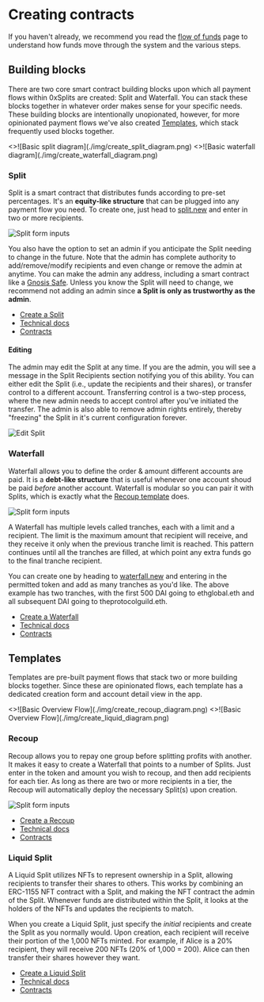 # Creating contracts

If you haven't already, we recommend you read the [flow of funds](/flow) page to
understand how funds move through the system and the various steps.

## Building blocks

There are two core smart contract building blocks upon which all payment flows
within 0xSplits are created: Split and Waterfall. You can stack these blocks
together in whatever order makes sense for your specific needs. These building
blocks are intentionally unopionated, however, for more opinionated payment
flows we've also created [Templates](#templates), which stack frequently used
blocks together.


<Cards num={2}>

<Card image title="Split" href="#split">
  <>![Basic split diagram](./img/create_split_diagram.png)</>
</Card>
<Card image title="Waterfall" href="#waterfall">
  <>![Basic waterfall diagram](./img/create_waterfall_diagram.png)</>
</Card>

</Cards>

### Split

Split is a smart contract that distributes funds according to pre-set
percentages. It's an **equity-like structure** that can be plugged into any
payment flow you need. To create one, just head to
[split.new](https://app.0xsplits.xyz/new/split/) and enter in two or more
recipients.

![Split form inputs](./img/create_split_form.png)

You also have the option to set an admin if you anticipate the Split needing to
change in the future. Note that the admin has complete authority to
add/remove/modify recipients and even change or remove the admin at anytime. You
can make the admin any address, including a smart contract like a
[Gnosis Safe](https://safe.global/). Unless you know the Split will need to
change, we recommend not adding an admin since **a Split is only as trustworthy
as the admin**.

- [Create a Split](https://app.0xsplits.xyz/new/split)
- [Technical docs](/core/split)
- [Contracts](https://github.com/0xSplits/splits-contracts)

#### Editing

The admin may edit the Split at any time. If you are the admin, you will see a
message in the Split Recipients section notifying you of this ability. You can
either edit the Split (i.e., update the recipients and their shares), or
transfer control to a different account. Transferring control is a two-step
process, where the new admin needs to accept control after you've initiated the
transfer. The admin is also able to remove admin rights entirely, thereby
"freezing" the Split in it's current configuration forever.

![Edit Split](./img/create_split_edit.png)

### Waterfall

Waterfall allows you to define the order & amount different accounts are paid.
It is a **debt-like structure** that is useful whenever one account shoud be
paid _before_ another account. Waterfall is modular so you can pair it with
Splits, which is exactly what the [Recoup template](#recoup) does.

![Split form inputs](./img/create_waterfall_form.png)

A Waterfall has multiple levels called tranches, each with a limit and a
recipient. The limit is the maximum amount that recipient will receive, and they
receive it only when the previous tranche limit is reached. This pattern
continues until all the tranches are filled, at which point any extra funds go
to the final tranche recipient.

You can create one by heading to
[waterfall.new](https://app.0xsplits.xyz/new/waterfall) and entering in the
permitted token and add as many tranches as you'd like. The above example has
two tranches, with the first 500 DAI going to ethglobal.eth and all subsequent
DAI going to theprotocolguild.eth.

- [Create a Waterfall](https://app.0xsplits.xyz/new/waterfall)
- [Technical docs](/core/waterfall)
- [Contracts](https://github.com/0xSplits/splits-waterfall)

## Templates

Templates are pre-built payment flows that stack two or more building blocks
together. Since these are opinionated flows, each template has a dedicated
creation form and account detail view in the app.

<Cards num={2}>

<Card title="Recoup &rarr;" image href="#recoup">
  <>![Basic Overview Flow](./img/create_recoup_diagram.png)</>
</Card>
<Card title="Liquid Split &rarr;" image href="#liquid-split">
  <>![Basic Overview Flow](./img/create_liquid_diagram.png)</>
</Card>

</Cards>

### Recoup

Recoup allows you to repay one group before splitting profits with another. It
makes it easy to create a Waterfall that points to a number of Splits. Just
enter in the token and amount you wish to recoup, and then add recipients for
each tier. As long as there are two or more recipients in a tier, the Recoup
will automatically deploy the necessary Split(s) upon creation.

![Split form inputs](./img/create_recoup_form.png)

- [Create a Recoup](https://app.0xsplits.xyz/new/recoup)
- [Technical docs](/templates/recoup)
- [Contracts](https://github.com/0xSplits/splits-recoup)

### Liquid Split

A Liquid Split utilizes NFTs to represent ownership in a Split, allowing
recipients to transfer their shares to others. This works by combining an
ERC-1155 NFT contract with a Split, and making the NFT contract the admin of the
Split. Whenever funds are distributed within the Split, it looks at the holders
of the NFTs and updates the recipients to match.

When you create a Liquid Split, just specify the _initial_ recipients and create
the Split as you normally would. Upon creation, each recipient will receive
their portion of the 1,000 NFTs minted. For example, if Alice is a 20%
recipient, they will receive 200 NFTs (20% of 1,000 = 200). Alice can then
transfer their shares however they want.

- [Create a Liquid Split](https://app.0xsplits.xyz/new/split/?type=liquid)
- [Technical docs](/templates/liquid)
- [Contracts](https://github.com/0xSplits/splits-liquid)
